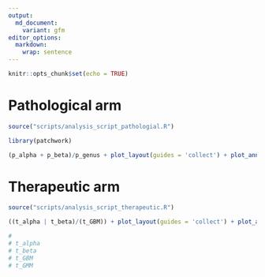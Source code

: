 ```yaml
---
output:
  md_document:
    variant: gfm
editor_options: 
  markdown: 
    wrap: sentence
---
```


```r
knitr::opts_chunk$set(echo = TRUE)
```

# Pathological arm 

```r
source("scripts/analysis_script_pathologial.R")
```

```r
library(patchwork)
```


```r
(p_alpha + p_beta)/p_genus + plot_layout(guides = 'collect') + plot_annotation(tag_levels = "i")
```

# Therapeutic arm 

```r
source("scripts/analysis_script_therapeutic.R")
```

```r
((t_alpha | t_beta)/(t_GBM)) + plot_layout(guides = 'collect') + plot_annotation(tag_levels = "i")

# 
# t_alpha
# t_beta
# t_GBM
# t_GMM
```
